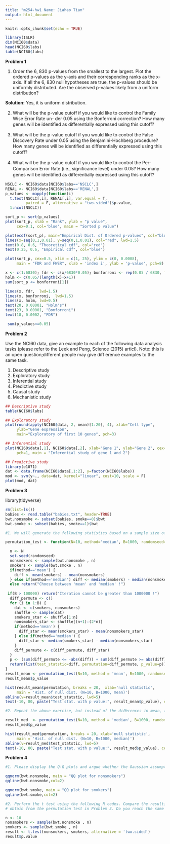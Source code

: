 ```yaml
---
title: "m254-hw1 Name: Jiahao Tian"
output: html_document
---
```


```r
knitr::opts_chunk$set(echo = TRUE)
```


```r
library(ISLR)
dim(NCI60$data)
head(NCI60$labs) 
table(NCI60$labs)
```
**Problem 1**

1. Order the 6, 830 p-values from the smallest to the largest. Plot the ordered p-values as the y-axis and their corresponding ranks as the x-axis. If all the 6, 830 null hypotheses are true, the p-values should be uniformly distributed. Are the observed p-values likely from a uniform distribution?

**Solution:** Yes, it is uniform distribution.

2. What will be the p-value cutoﬀ if you would like to control the Family Wise Error Rate un-
 der 0.05 using the Bonferroni correction? How many genes will be identiﬁed as differentially
 expressed using this cutoﬀ?
 
3. What will be the p-value cutoﬀ if you would like to control the False Discovery Rate under 0.05
 using the Benjamini-Hochberg procedure? How many genes will be identiﬁed as diﬀerentially
 expressed using this cutoﬀ?
 
4. What will be the p-value cutoﬀ if you would like to control the Per-Comparison Error Rate
 (i.e., signiﬁcance level) under 0.05? How many genes will be identiﬁed as diﬀerentially expressed
 using this cutoﬀ?
 

```r
NSCLC <- NCI60$data[NCI60$labs=='NSCLC',] 
RENAL <- NCI60$data[NCI60$labs=='RENAL',] 
p_values <- mapply(function(i) 
  t.test(NSCLC[,i], RENAL[,i], var.equal = T, 
         paired = F, alternative = "two.sided")$p.value, 
  1:ncol(NSCLC))

sort_p <- sort(p_values)
plot(sort_p, xlab = "Rank", ylab = "p value", 
     cex=0.1, col='blue', main = "Sorted p value")

plot(ecdf(sort_p), main="Empirical Dist. of Ordered p-values", col="blue")
lines(x=seq(0,1,0.01), y=seq(0,1,0.01), col="red", lwd=1.5)
text(0.8, 0.6, "Theoretical cdf", col="red")
text(0.25, 0.6, "Empirical cdf", col="blue")

plot(sort_p, cex=0.5, xlim = c(1, 25), ylim = c(0, 0.0008),
     main = "FDR and FWER", xlab = 'index i', ylab = 'p-value', pch=8)

x <- c(1:6830); fdr <- c(x/6830*0.05); bonforroni <- rep(0.05 / 6830, times=length(x));
holm <- c(0.05/(length(x)-x+1))
sum(sort_p <= bonforroni[1])

lines(x, fdr,  lwd=1.5)
lines(x, bonforroni,  lwd=1.5)
lines(x, holm, lwd=0.5)
text(20, 0.00001, "Holm's")
text(23, 0.00001, "Bonforroni")
text(18, 0.0002, "FDR")

 sum(p_values<=0.05)
```
 
**Problem 2**

Use the NCI60 data, give an example to each of the following data analysis tasks (please refer to the Leek and Peng, Science (2015) articl). Note: this is an open question;diﬀerent people may give diﬀ erence examples to the same task.

1. Descriptive study
2. Exploratory study
3. Inferential study
4. Predictive study
5. Causal study
6. Mechanistic study

```r
## Descriptive study
table(NCI60$labs)

## Exploratory study
plot(round(apply(NCI60$data, 2, mean)[1:20], 4), xlab="Cell type", 
     ylab="Gene expression", 
     main="Exploratory of first 10 genes", pch=3)

## Inferential study
plot(NCI60$data[,1], NCI60$data[,2], xlab="Gene 1", ylab="Gene 2", cex=0.4, 
     pch=1, main = "Inferential study of gene 1 and 2")

## Predictive study
library(e1071)
dat <- data.frame(NCI60$data[,1:2], y=factor(NCI60$labs))
mod <- svm(y~., data=dat, kernel="linear", cost=10, scale = F)
plot(mod, dat)

```

**Problem 3**

library(tidyverse)

```r
rm(list=ls())
babies <- read.table("babies.txt", header=TRUE)
bwt.nonsmoke <- subset(babies, smoke==0)$bwt
bwt.smoke <- subset(babies, smoke==1)$bwt

#1. We will generate the following statistics based on a sample size of 10 and observe the following diﬀerence:

permutation_test <- function(N=10, method='median', B=1000, randomseed=1) {

  n <- N
  set.seed(randomseed)
  nonsmokers <- sample(bwt.nonsmoke , n)
  smokers <- sample(bwt.smoke , n)
  if(method=='mean') {
    diff <- mean(smokers) - mean(nonsmokers)
  } else if(method=='median') diff <- median(smokers) - median(nonsmokers)
  else return("Choose between 'mean' and 'median' !")
  
 if(B > 100000) return("Iteration cannot be greater than 1000000 !")
  diff_permute <- c()
  for (i in 1:B) {
    dat <- c(smokers, nonsmokers)
    shuffle <- sample(dat)
    smokers_star <- shuffle[1:n]
    nonsmokers_star <- shuffle[(n+1):(2*n)]
    if(method=='mean') {
      diff_star <- mean(smokers_star) - mean(nonsmokers_star)
    } else if(method=='median') {
      diff_star <- median(smokers_star) - median(nonsmokers_star)
    }
    diff_permute <- c(diff_permute, diff_star)
  }
  p <- (sum(diff_permute <= -abs(diff)) + sum(diff_permute >= abs(diff))) / B
  return(list(test_statstic=diff, permutation=diff_permute, p_value=p))
}
result_mean <- permutation_test(N=10, method = 'mean', B=1000, randomseed=1)
result_mean$p_value

hist(result_mean$permutation, breaks = 20,  xlab='null statistic',
     main = 'Hist. of null dist. (N=10, B=1000, mean)')
abline(v=result_mean$test_statstic, lwd=5)
text(-10, 80, paste("Test stat. with p value:", result_mean$p_value), cex=1.5)

#2. Repeat the above exercise, but instead of the diﬀerences in mean, consider the diﬀerences in median.

result_med  <- permutation_test(N=10, method = 'median', B=1000, randomseed=1)
result_med$p_value

hist(result_med$permutation, breaks = 20, xlab='null statistic',
     main = 'Hist. of null dist. (N=10, B=1000, median)')
abline(v=result_med$test_statstic, lwd=5)
text(-10, 80, paste("Test stat. with p value:", result_med$p_value), cex=1.5)
```

**Problem 4**

```r
#1. Please display the Q-Q plots and argue whether the Gaussian assumption is reasonable for this data set.

qqnorm(bwt.nonsmoke, main = "QQ plot for nonsmokers")
qqline(bwt.nonsmoke,col=2)

qqnorm(bwt.smoke, main = "QQ plot for smokers")
qqline(bwt.smoke,col=2)

#2. Perform the t test using the following R codes. Compare the resulting p-value with what you
# obtain from the permutation test in Problem 3. Do you reach the same conclusion?

n <- 10
nonsmokers <- sample(bwt.nonsmoke , n)
smokers <- sample(bwt.smoke , n)
result <- t.test(nonsmokers, smokers, alternative = 'two.sided')
result$p.value
```


